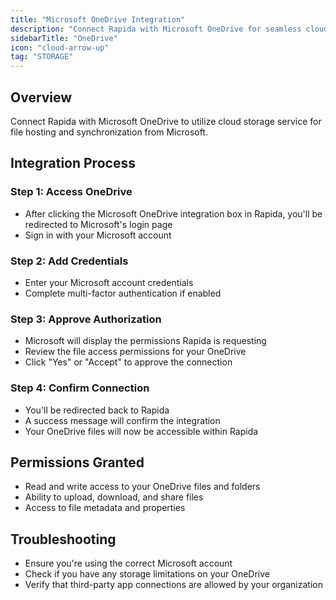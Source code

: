 ```yaml
---
title: "Microsoft OneDrive Integration"
description: "Connect Rapida with Microsoft OneDrive for seamless cloud storage and file synchronization"
sidebarTitle: "OneDrive"
icon: "cloud-arrow-up"
tag: "STORAGE"
---
```


## Overview
Connect Rapida with Microsoft OneDrive to utilize cloud storage service for file hosting and synchronization from Microsoft.

## Integration Process

### Step 1: Access OneDrive
- After clicking the Microsoft OneDrive integration box in Rapida, you'll be redirected to Microsoft's login page
- Sign in with your Microsoft account

### Step 2: Add Credentials
- Enter your Microsoft account credentials
- Complete multi-factor authentication if enabled

### Step 3: Approve Authorization
- Microsoft will display the permissions Rapida is requesting
- Review the file access permissions for your OneDrive
- Click "Yes" or "Accept" to approve the connection

### Step 4: Confirm Connection
- You'll be redirected back to Rapida
- A success message will confirm the integration
- Your OneDrive files will now be accessible within Rapida

## Permissions Granted
- Read and write access to your OneDrive files and folders
- Ability to upload, download, and share files
- Access to file metadata and properties

## Troubleshooting
- Ensure you're using the correct Microsoft account
- Check if you have any storage limitations on your OneDrive
- Verify that third-party app connections are allowed by your organization
